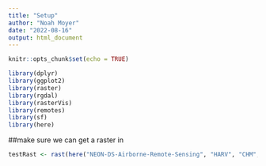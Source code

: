 ```yaml
---
title: "Setup"
author: "Noah Moyer"
date: "2022-08-16"
output: html_document
---
```


```r
knitr::opts_chunk$set(echo = TRUE)
```

```r

library(dplyr)
library(ggplot2)
library(raster)
library(rgdal)
library(rasterVis)
library(remotes)
library(sf)
library(here)

```

##make sure we can get a raster in
```r

testRast <- rast(here("NEON-DS-Airborne-Remote-Sensing", "HARV", "CHM", "HARV_chmCrop.tif"))

```